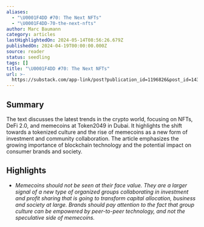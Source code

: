 ```yaml
---
aliases:
  - "\U0001F4DD #70: The Next NFTs"
  - "\U0001F4DD-70-the-next-nfts"
author: Marc Baumann
category: articles
lastHighlightedOn: 2024-05-14T08:56:26.679Z
publishedOn: 2024-04-19T00:00:00.000Z
source: reader
status: seedling
tags: []
title: "\U0001F4DD #70: The Next NFTs"
url: >-
  https://substack.com/app-link/post?publication_id=1196826&post_id=143700477&utm_source=post-email-title&utm_campaign=email-post-title&isFreemail=true&r=og9hp&token=eyJ1c2VyX2lkIjo0MTA2OTU4MSwicG9zdF9pZCI6MTQzNzAwNDc3LCJpYXQiOjE3MTM1MDU1NDgsImV4cCI6MTcxNjA5NzU0OCwiaXNzIjoicHViLTExOTY4MjYiLCJzdWIiOiJwb3N0LXJlYWN0aW9uIn0.KsozgPJQptiatqwPGiKtF5W_LgLAg037sdOmN_KS7Gw
---
```

## Summary

The text discusses the latest trends in the crypto world, focusing on NFTs, DeFi 2.0, and memecoins at Token2049 in Dubai. It highlights the shift towards a tokenized culture and the rise of memecoins as a new form of investment and community collaboration. The article emphasizes the growing importance of blockchain technology and the potential impact on consumer brands and society.

## Highlights

- _Memecoins should not be seen at their face value. They are a larger signal of a new type of organized groups collaborating in investment and profit sharing that is going to transform capital allocation, business and society at large._
  _Brands should pay attention to the fact that group culture can be empowered by peer-to-peer technology, and not the speculative side of memecoins._
